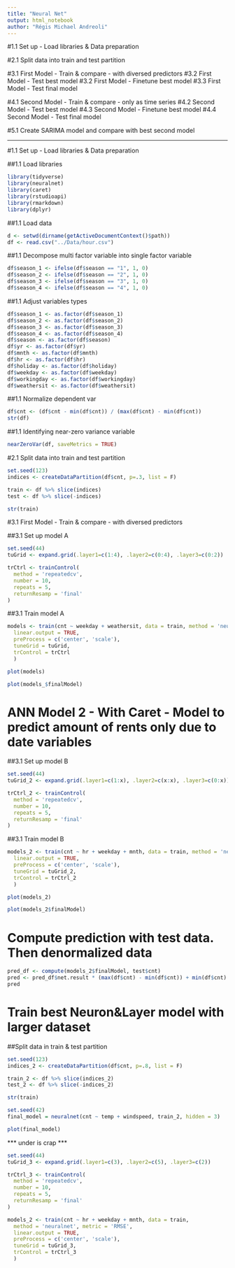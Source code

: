 ```yaml
---
title: "Neural Net"
output: html_notebook
author: "Régis Michael Andreoli"
---
```



#1.1 Set up - Load libraries & Data preparation

#2.1 Split data into train and test partition

#3.1 First Model - Train & compare - with diversed predictors
#3.2 First Model - Test best model
#3.2 First Model - Finetune best model
#3.3 First Model - Test final model

#4.1 Second Model - Train & compare - only as time series
#4.2 Second Model - Test best model
#4.3 Second Model - Finetune best model
#4.4 Second Model - Test final model

#5.1 Create SARIMA model and compare with best second model


--------------------------------------------------------------------------------
#1.1 Set up - Load libraries & Data preparation

##1.1 Load libraries
```r
library(tidyverse)
library(neuralnet)
library(caret)
library(rstudioapi)
library(rmarkdown)
library(dplyr)
```

##1.1 Load data
```r
d <- setwd(dirname(getActiveDocumentContext()$path))
df <- read.csv("../Data/hour.csv")
```

##1.1 Decompose multi factor variable into single factor variable
```r
df$season_1 <- ifelse(df$season == "1", 1, 0)
df$season_2 <- ifelse(df$season == "2", 1, 0)
df$season_3 <- ifelse(df$season == "3", 1, 0)
df$season_4 <- ifelse(df$season == "4", 1, 0)
```

##1.1 Adjust variables types
```r
df$season_1 <- as.factor(df$season_1)
df$season_2 <- as.factor(df$season_2)
df$season_3 <- as.factor(df$season_3)
df$season_4 <- as.factor(df$season_4)
df$season <- as.factor(df$season)
df$yr <- as.factor(df$yr)
df$mnth <- as.factor(df$mnth)
df$hr <- as.factor(df$hr)
df$holiday <- as.factor(df$holiday)
df$weekday <- as.factor(df$weekday)
df$workingday <- as.factor(df$workingday)
df$weathersit <- as.factor(df$weathersit)
```

##1.1 Normalize dependent var
```r
df$cnt <- (df$cnt - min(df$cnt)) / (max(df$cnt) - min(df$cnt))
str(df)
```

##1.1 Identifying near-zero variance variable
```r
nearZeroVar(df, saveMetrics = TRUE)
```

#2.1 Split data into train and test partition

```r
set.seed(123)
indices <- createDataPartition(df$cnt, p=.3, list = F)

train <- df %>% slice(indices)
test <- df %>% slice(-indices)

str(train)
```

#3.1 First Model - Train & compare - with diversed predictors


##3.1 Set up model A
```r
set.seed(44)
tuGrid <- expand.grid(.layer1=c(1:4), .layer2=c(0:4), .layer3=c(0:2))

trCtrl <- trainControl(
  method = 'repeatedcv',
  number = 10,
  repeats = 5,
  returnResamp = 'final'
)
```

##3.1 Train model A
```r
models <- train(cnt ~ weekday + weathersit, data = train, method = 'neuralnet', metric = 'RMSE',
  linear.output = TRUE,
  preProcess = c('center', 'scale'),
  tuneGrid = tuGrid,
  trControl = trCtrl
  )
```

```r
plot(models)
```

```r
plot(models_$finalModel)
```

# ANN Model 2 - With Caret - Model to predict amount of rents only due to date variables

##3.1 Set up model B
```r
set.seed(44)
tuGrid_2 <- expand.grid(.layer1=c(1:x), .layer2=c(x:x), .layer3=c(0:x))

trCtrl_2 <- trainControl(
  method = 'repeatedcv',
  number = 10,
  repeats = 5,
  returnResamp = 'final'
)
```

##3.1 Train model B
```r
models_2 <- train(cnt ~ hr + weekday + mnth, data = train, method = 'neuralnet', metric = 'RMSE',
  linear.output = TRUE,
  preProcess = c('center', 'scale'),
  tuneGrid = tuGrid_2,
  trControl = trCtrl_2
  )
```

```r
plot(models_2)
```
```r
plot(models_2$finalModel)
```

# Compute prediction with test data. Then denormalized data
```r
pred_df <- compute(models_2$finalModel, test$cnt)
pred <- pred_df$net.result * (max(df$cnt) - min(df$cnt)) + min(df$cnt)
pred
```

# Train best Neuron&Layer model with larger dataset

##Split data in train & test partition
```r
set.seed(123)
indices_2 <- createDataPartition(df$cnt, p=.8, list = F)

train_2 <- df %>% slice(indices_2)
test_2 <- df %>% slice(-indices_2)

str(train)
```

```r
set.seed(42)
final_model = neuralnet(cnt ~ temp + windspeed, train_2, hidden = 3)
```
```r
plot(final_model)
```



*** under is crap ***



```r
set.seed(44)
tuGrid_3 <- expand.grid(.layer1=c(3), .layer2=c(5), .layer3=c(2))

trCtrl_3 <- trainControl(
  method = 'repeatedcv',
  number = 10,
  repeats = 5,
  returnResamp = 'final'
)
```

```r
models_2 <- train(cnt ~ hr + weekday + mnth, data = train,
  method = 'neuralnet', metric = 'RMSE',
  linear.output = TRUE,
  preProcess = c('center', 'scale'),
  tuneGrid = tuGrid_3,
  trControl = trCtrl_3
  )
```

